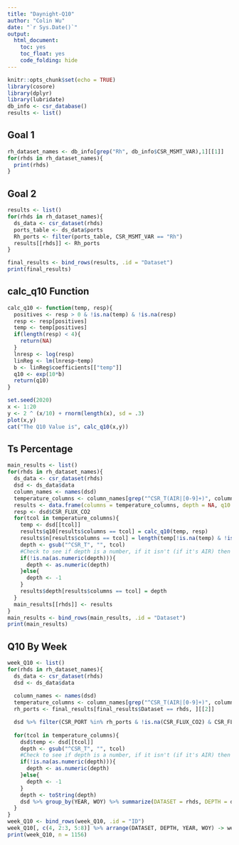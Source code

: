 ```yaml
---
title: "Daynight-Q10"
author: "Colin Wu"
date: "`r Sys.Date()`"
output: 
  html_document:
    toc: yes
    toc_float: yes
    code_folding: hide
---
```


```r
knitr::opts_chunk$set(echo = TRUE)
library(cosore)
library(dplyr)
library(lubridate)
db_info <- csr_database()
results <- list()
```

## Goal 1
```r
rh_dataset_names <- db_info[grep("Rh", db_info$CSR_MSMT_VAR),1][[1]]
for(rhds in rh_dataset_names){
  print(rhds)
}
```

<!--
```r
rh_dataset_names <- filter(db_info, grepl("Rh", CSR_MSMT_VAR))
rh_dataset_names <- pull(rh_dataset_names, CSR_DATASET)
print(rh_dataset_names)
```
-->

## Goal 2
```r
results <- list()
for(rhds in rh_dataset_names){
  ds_data <- csr_dataset(rhds)
  ports_table <- ds_data$ports
  Rh_ports <- filter(ports_table, CSR_MSMT_VAR == "Rh")
  results[[rhds]] <- Rh_ports
}

final_results <- bind_rows(results, .id = "Dataset")
print(final_results)
```

## calc_q10 Function
```r
calc_q10 <- function(temp, resp){
  positives <- resp > 0 & !is.na(temp) & !is.na(resp)
  resp <- resp[positives]
  temp <- temp[positives]
  if(length(resp) < 4){
    return(NA)
  }
  lnresp <- log(resp)
  linReg <- lm(lnresp~temp)
  b <- linReg$coefficients[["temp"]]
  q10 <- exp(10*b)
  return(q10)
}

```
```r
set.seed(2020)
x <- 1:20
y <- 2 ^ (x/10) + rnorm(length(x), sd = .3)
plot(x,y)
cat("The Q10 Value is", calc_q10(x,y))
```

## Ts Percentage
```r
main_results <- list()
for(rhds in rh_dataset_names){
  ds_data <- csr_dataset(rhds)
  dsd <- ds_data$data
  column_names <- names(dsd)
  temperature_columns <- column_names[grep("^CSR_T(AIR|[0-9]+)", column_names)]
  results <- data.frame(columns = temperature_columns, depth = NA, q10 = NA, n = NA)
  resp <- dsd$CSR_FLUX_CO2
  for(tcol in temperature_columns){
    temp <- dsd[[tcol]]
    results$q10[results$columns == tcol] = calc_q10(temp, resp)
    results$n[results$columns == tcol] = length(temp[!is.na(temp) & !is.na(resp)])
    depth <- gsub("^CSR_T", "", tcol)
    #Check to see if depth is a number, if it isn't (if it's AIR) then depth is set to -1
    if(!is.na(as.numeric(depth))){
      depth <- as.numeric(depth)
    }else{
      depth <- -1
    }
    results$depth[results$columns == tcol] = depth
  }
  main_results[[rhds]] <- results
}
main_results <- bind_rows(main_results, .id = "Dataset")
print(main_results)
```

## Q10 By Week
```r
week_Q10 <- list()
for(rhds in rh_dataset_names){
  ds_data <- csr_dataset(rhds)
  dsd <- ds_data$data
  
  column_names <- names(dsd)
  temperature_columns <- column_names[grep("^CSR_T(AIR|[0-9]+)", column_names)]
  rh_ports <- final_results[final_results$Dataset == rhds, ][[2]]

  dsd %>% filter(CSR_PORT %in% rh_ports & !is.na(CSR_FLUX_CO2) & CSR_FLUX_CO2 > 0) %>% mutate(WOY = week(CSR_TIMESTAMP_END), YEAR = year(CSR_TIMESTAMP_END)) -> dsd
  
  for(tcol in temperature_columns){
    dsd$temp <- dsd[[tcol]]
    depth <- gsub("^CSR_T", "", tcol)
    #Check to see if depth is a number, if it isn't (if it's AIR) then depth is set to -1
    if(!is.na(as.numeric(depth))){
      depth <- as.numeric(depth)
    }else{
      depth <- -1
    }
    depth <- toString(depth)
    dsd %>% group_by(YEAR, WOY) %>% summarize(DATASET = rhds, DEPTH = depth, Q10 = calc_q10(temp, CSR_FLUX_CO2), TEMP = mean(temp, na.rm=TRUE), RESP = mean(CSR_FLUX_CO2)) %>% filter(!is.na(Q10))-> week_Q10[[paste(rhds, depth, sep="_")]]
  }
}
week_Q10 <- bind_rows(week_Q10, .id = "ID")
week_Q10[, c(4, 2:3, 5:8)] %>% arrange(DATASET, DEPTH, YEAR, WOY) -> week_Q10
print(week_Q10, n = 1156)
```

